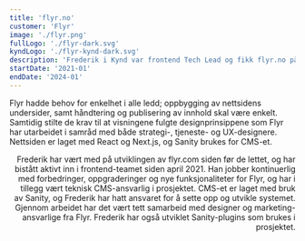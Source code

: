```yaml
---
title: 'flyr.no'
customer: 'Flyr'
image: './flyr.png'
fullLogo: './flyr-dark.svg'
kyndLogo: './flyr-kynd-dark.svg'
description: 'Frederik i Kynd var frontend Tech Lead og fikk flyr.no på vingene'
startDate: '2021-01'
endDate: '2024-01'
---
```



<PageSection heading="Enkelhet og fleksibilitet">
  <Prose align="left">
    <p>
      Flyr hadde behov for enkelhet i alle ledd; oppbygging av nettsidens undersider, samt
      håndtering og publisering av innhold skal være enkelt. Samtidig stilte de krav til at
      visningene fulgte designprinsippene som Flyr har utarbeidet i samråd med både strategi-,
      tjeneste- og UX-designere. Nettsiden er laget med React og Next.js, og Sanity brukes for
      CMS-et.
    </p>
  </Prose>
</PageSection>
<PageSection heading="Kynds rolle" subheading="Frontend Tech Lead">
  <Prose align="right">
    <p>
      Frederik har vært med på utviklingen av flyr.com siden før de lettet, og har bistått aktivt
      inn i frontend-teamet siden april 2021. Han jobber kontinuerlig med forbedringer,
      oppgraderinger og nye funksjonaliteter for Flyr, og har i tillegg vært teknisk CMS-ansvarlig i
      prosjektet. CMS-et er laget med bruk av Sanity, og Frederik har hatt ansvaret for å sette opp
      og utvikle systemet. Gjennom arbeidet har det vært tett samarbeid med designer og
      marketing-ansvarlige fra Flyr. Frederik har også utviklet Sanity-plugins som brukes i
      prosjektet.
    </p>
  </Prose>
</PageSection>

